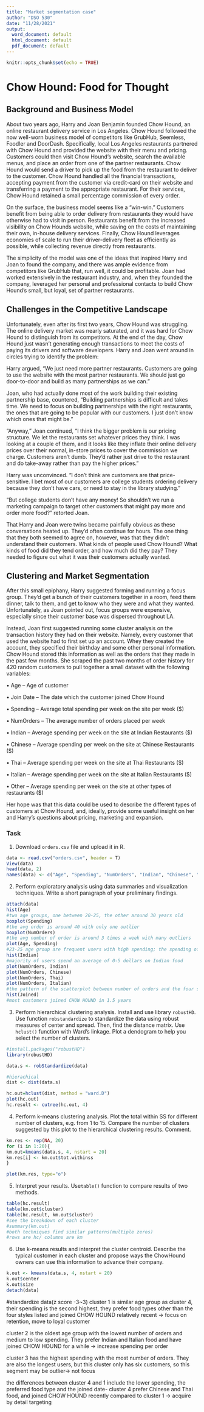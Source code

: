 ```yaml
---
title: "Market segmentation case"
author: "DSO 530"
date: "11/28/2021"
output:
  word_document: default
  html_document: default
  pdf_document: default
---
```


```r
knitr::opts_chunk$set(echo = TRUE)
```

# Chow Hound: Food for Thought

## Background and Business Model

About two years ago, Harry and Joan Benjamin founded Chow Hound, an online restaurant delivery service in Los Angeles.  Chow Hound followed the now well-worn business model of competitors like GrubHub, Seemless, Foodler and DoorDash.  Specifically, local Los Angeles restaurants partnered with Chow Hound and provided the website with their menu and pricing.  Customers could then visit Chow Hound’s website, search the available menus, and place an order from one of the partner restaurants.  Chow Hound would send a driver to pick up the food from the restaurant to deliver to the customer.  Chow Hound handled all the financial transactions, accepting payment from the customer via credit-card on their website and transferring a payment to the appropriate restaurant.  For their services, Chow Hound retained a small percentage commission of every order.  

On the surface, the business model seems like a “win-win.”  Customers benefit from being able to order delivery from restaurants they would have otherwise had to visit in person.  Restaurants benefit from the increased visibility on Chow Hounds website, while saving on the costs of maintaining their own, in-house delivery services.  Finally, Chow Hound leverages economies of scale to run their driver-delivery fleet as efficiently as possible, while collecting revenue directly from restaurants.  

The simplicity of the model was one of the ideas that inspired Harry and Joan to found the company, and there was ample evidence from competitors like GrubHub that, run well, it could be profitable.  Joan had worked extensively in the restaurant industry, and, when they founded the company, leveraged her personal and professional contacts to build Chow Hound’s small, but loyal, set of partner restaurants.  

## Challenges in the Competitive Landscape

Unfortunately, even after its first two years, Chow Hound was struggling. The online delivery market was nearly saturated, and it was hard for Chow Hound to distinguish from its competitors.  At the end of the day, Chow Hound just wasn’t generating enough transactions to meet the costs of paying its drivers and software developers.  Harry and Joan went around in circles trying to identify the problem:

Harry argued, “We just need more partner restaurants.  Customers are going to use the website with the most partner restaurants.  We should just go door-to-door and build as many partnerships as we can.”

Joan, who had actually done most of the work building their existing partnership base, countered, “Building partnerships is difficult and takes time.  We need to focus on building partnerships with the right restaurants, the ones that are going to be popular with our customers.  I just don’t know which ones that might be.”

“Anyway,” Joan continued, “I think the bigger problem is our pricing structure.  We let the restaurants set whatever prices they think.  I was looking at a couple of them, and it looks like they inflate their online delivery prices over their normal, in-store prices to cover the commission we charge.  Customers aren’t dumb.  They’d rather just drive to the restaurant and do take-away rather than pay the higher prices.”

Harry was unconvinced. “I don’t think are customers are that price-sensitive.  I bet most of our customers are college students ordering delivery because they don’t have cars, or need to stay in the library studying.”  

“But college students don’t have any money!  So shouldn’t we run a marketing campaign to target other customers that might pay more and order more food?” retorted Joan.  

That Harry and Joan were twins became painfully obvious as these conversations heated up.  They’d often continue for hours.  The one thing that they both seemed to agree on, however, was that they didn’t understand their customers.  What kinds of people used Chow Hound?  What kinds of food did they tend order, and how much did they pay?  They needed to figure out what it was their customers actually wanted.  

## Clustering and Market Segmentation

After this small epiphany, Harry suggested forming and running a focus group. They’d get a bunch of their customers together in a room, feed them dinner, talk to them, and get to know who they were and what they wanted.  Unfortunately, as Joan pointed out, focus groups were expensive, especially since their customer base was dispersed throughout LA.  

Instead, Joan first suggested running some cluster analysis on the transaction history they had on their website.  Namely, every customer that used the website had to first set up an account.  Whey they created the account, they specified their birthday and some other personal information.  Chow Hound stored this information as well as the orders that they made in the past few months.  She scraped the past two months of order history for 420 random customers to pull together a small dataset with the following variables:

•	Age – Age of customer

•	Join Date – The date which the customer joined Chow Hound

•	Spending – Average total spending per week on the site per week ($)

•	NumOrders – The average number of orders placed per week 

•	Indian – Average spending per week on the site at Indian Restaurants ($)

•	Chinese – Average spending per week on the site at Chinese Restaurants ($)

•	Thai – Average spending per week on the site at Thai Restaurants ($)

•	Italian – Average spending per week on the site at Italian Restaurants ($)

•	Other – Average spending per week on the site at other types of restaurants ($)

Her hope was that this data could be used to describe the different types of customers at Chow Hound, and, ideally, provide some useful insight on her and Harry’s questions about pricing, marketing and expansion.  

### Task

@. Download `orders.csv` file and upload it in R.
```r
data <- read.csv("orders.csv", header = T)
View(data)
head(data, 2)
names(data) <- c("Age", "Spending", "NumOrders", "Indian", "Chinese", "Thai", "Italian", "Other", "Joined")

```


@. Perform exploratory analysis using data summaries and visualization techniques. Write a short paragraph of your preliminary findings.
```r
attach(data)
hist(Age)
#two age groups, one between 20-25, the other around 30 years old
boxplot(Spending)
#the avg order is around 40 with only one outlier
boxplot(NumOrders)
#the avg number of order is around 3 times a week with many outliers
plot(Age, Spending)
#23-25 age group are frequent users with high spending; the spending of 25-28 age group drops and resurge for 28-32 age group
hist(Indian)
#majority of users spend an average of 0-5 dollars on Indian food
plot(NumOrders, Indian)
plot(NumOrders, Chinese)
plot(NumOrders, Thai)
plot(NumOrders, Italian)
#the pattern of the scatterplot between number of orders and the four styles are similar
hist(Joined)
#most customers joined CHOW HOUND in 1.5 years
```


@. Perform hierarchical clustering analysis.
Install and use library `robustHD`. Use function `robstandardize` to standardize the data using robust measures of center and spread. Then, find the distance matrix. Use `hclust()` function with Ward's linkage. Plot a dendogram to help you select the number of clusters.

```r
#install.packages("robustHD")
library(robustHD)

data.s <- robStandardize(data)

#hierachical
dist <- dist(data.s)

hc.out=hclust(dist, method = "ward.D")
plot(hc.out)
hc.result <- cutree(hc.out, 4)


```

@. Perform k-means clustering analysis. 
Plot the total within SS for different number of clusters, e.g. from 1 to 15. Compare the number of clusters suggested by this plot to the hierarchical clustering results. Comment.

```r
km.res <- rep(NA, 20)
for (i in 1:20){
km.out=kmeans(data.s, 4, nstart = 20)
km.res[i] <- km.out$tot.withinss
}

plot(km.res, type="o")
```



@. Interpret your results. Use`table()` function to compare results of two methods. 

```r
table(hc.result)
table(km.out$cluster)
table(hc.result, km.out$cluster)
#see the breakdown of each cluster
#summary(km.out)
#both techniques find similar patterns(multiple zeros)
#rows are hc/ columns are km
```


@. Use k-means results and interpret the cluster centroid. Describe the typical customer in each cluster and propose ways the ChowHound owners can use this information to advance their company. 

```r
k.out <- kmeans(data.s, 4, nstart = 20)
k.out$center
k.out$size
detach(data)
```
#standardize data(z score -3~3)
cluster 1 is similar age group as cluster 4, their spending is the second highest, they prefer food types other than the four styles listed and joined CHOW HOUND relatively recent
-> focus on retention, move to loyal customer

cluster 2 is the oldest age group with the lowest number of orders and medium to low spending. They prefer Indian and Italian food and have joined CHOW HOUND for a while
-> increase spending per order

cluster 3 has the highest spending with the most number of orders. They are also the longest users, but this cluster only has six customers, so this segment may be outlier-> not focus

the differences between cluster 4 and 1 include the lower spending, the preferred food type and the joined date- cluster 4 prefer Chinese and Thai food, and joined CHOW HOUND recently compared to cluster 1 -> acquire by detail targeting

